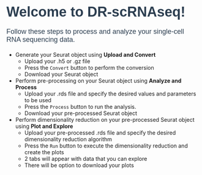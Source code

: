 <div style="font-family: 'Arial', sans-serif; color: #2c3e50;">
  <h1 style="font-size: 36px; font-weight: bold; margin-bottom: 20px;">Welcome to DR-scRNAseq!</h1>
  <p style="font-size: 18px; margin-bottom: 20px;">
    Follow these steps to process and analyze your single-cell RNA sequencing data.
  </p>
</div>


-   Generate your Seurat object using **Upload and Convert**
    - Upload your .h5 or .gz file
    - Press the `Convert` button to perform the conversion
    - Download your Seurat object
-   Perform pre-processing on your Seurat object using **Analyze and Process**
    - Upload your .rds file and specify the desired values and parameters to be used
    - Press the `Process` button to run the analysis.
    - Download your pre-processed Seurat object
-   Perform dimensionality reduction on your pre-processed Seurat object using **Plot and Explore**
    - Upload your pre-processed .rds file and specify the desired dimensionality reduction algorithm
    - Press the `Run` button to execute the dimensionality reduction and create the plots
    - 2 tabs will appear with data that you can explore
    - There will be option to download your plots


